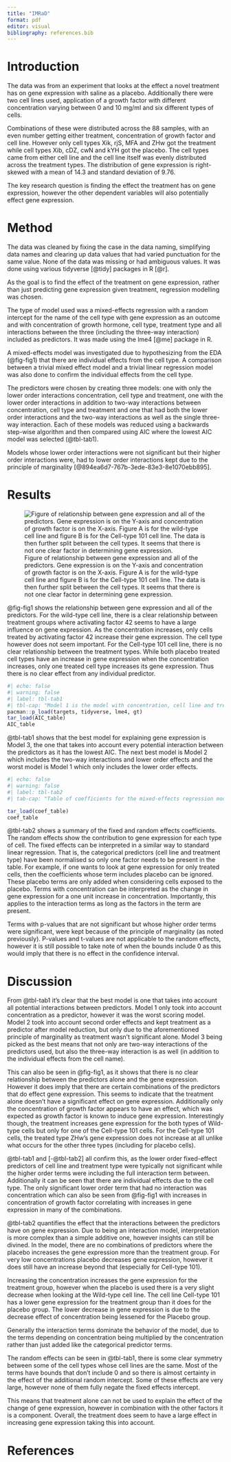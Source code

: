 ```yaml
---
title: "IMRaD"
format: pdf
editor: visual
bibliography: references.bib
---
```


# Introduction

The data was from an experiment that looks at the effect a novel treatment has on gene expression with saline as a placebo. Additionally there were two cell lines used, application of a growth factor with different concentration varying between 0 and 10 mg/ml and six different types of cells.

Combinations of these were distributed across the 88 samples, with an even number getting either treatment, concentration of growth factor and cell line. However only cell types Xik, rjS, MFA and ZHw got the treatment while cell types Xib, cDZ, cwN and kYH got the placebo. The cell types came from either cell line and the cell line itself was evenly distributed across the treatment types. The distribution of gene expression is right-skewed with a mean of 14.3 and standard deviation of 9.76.

The key research question is finding the effect the treatment has on gene expression, however the other dependent variables will also potentially effect gene expression.

# Method

The data was cleaned by fixing the case in the data naming, simplifying data names and clearing up data values that had varied punctuation for the same value. None of the data was missing or had ambiguous values. It was done using various tidyverse [@tidy] packages in R [@r].

As the goal is to find the effect of the treatment on gene expression, rather than just predicting gene expression given treatment, regression modelling was chosen.

The type of model used was a mixed-effects regression with a random intercept for the name of the cell type with gene expression as an outcome and with concentration of growth hormone, cell type, treatment type and all interactions between the three (including the three-way interaction) included as predictors. It was made using the lme4 [@me] package in R.

A mixed-effects model was investigated due to hypothesizing from the EDA (@fig-fig1) that there are individual effects from the cell type. A comparison between a trivial mixed effect model and a trivial linear regression model was also done to confirm the individual effects from the cell type.

The predictors were chosen by creating three models: one with only the lower order interactions concentration, cell type and treatment, one with the lower order interactions in addition to two-way interactions between concentration, cell type and treatment and one that had both the lower order interactions and the two-way interactions as well as the single three-way interaction. Each of these models was reduced using a backwards step-wise algorithm and then compared using AIC where the lowest AIC model was selected (@tbl-tab1).

Models whose lower order interactions were not significant but their higher order interactions were, had to lower order interactions kept due to the principle of marginality [@894ea6d7-767b-3ede-83e3-8e1070ebb895].

# Results

![Figure of relationship between gene expression and all of the predictors. Gene expression is on the Y-axis and concentration of growth factor is on the X-axis. Figure A is for the wild-type cell line and figure B is for the Cell-type 101 cell line. The data is then further split between the cell types. It seems that there is not one clear factor in determining gene expression.](figs/interactionPlot.svg){#fig-fig1}

@fig-fig1 shows the relationship between gene expression and all of the predictors. For the wild-type cell line, there is a clear relationship between treatment groups where activating factor 42 seems to have a large influence on gene expression. As the concentration increases, only cells treated by activating factor 42 increase their gene expression. The cell type however does not seem important. For the Cell-type 101 cell line, there is no clear relationship between the treatment types. While both placebo treated cell types have an increase in gene expression when the concentration increases, only one treated cell type increases its gene expression. Thus there is no clear effect from any individual predictor.

```r
#| echo: false
#| warning: false
#| label: tbl-tab1
#| tbl-cap: "Model 1 is the model with concentration, cell line and treatment type as predictors alone. Model 2 includes, in addition to these, two-way interactions between each of these predictors. Model 3 includes, in addition to those in Model 2, a three-way interaction between the three predictors. A lower df implies a less compelx model. A lower AIC implies a better fit."
pacman::p_load(targets, tidyverse, lme4, gt)
tar_load(AIC_table)
AIC_table

```

@tbl-tab1 shows that the best model for explaining gene expression is Model 3, the one that takes into account every potential interaction between the predictors as it has the lowest AIC. The next best model is Model 2 which includes the two-way interactions and lower order effects and the worst model is Model 1 which only includes the lower order effects.

```r
#| echo: false
#| warning: false
#| label: tbl-tab2
#| tab-cap: "Table of coefficients for the mixed-effects regression model, split between the fixed effects and random effects. Fixed effect coefficients for categorical predictors have been normalised, so only one factor for each is present in the table."

tar_load(coef_table)
coef_table
```

@tbl-tab2 shows a summary of the fixed and random effects coefficients. The random effects show the contribution to gene expression for each type of cell. The fixed effects can be interpreted in a similar way to standard linear regression. That is, the categorical predictors (cell line and treatment type) have been normalised so only one factor needs to be present in the table. For example, if one wants to look at gene expression for only treated cells, then the coefficients whose term includes placebo can be ignored. These placebo terms are only added when considering cells exposed to the placebo. Terms with concentration can be interpreted as the change in gene expression for a one unit increase in concentration. Importantly, this applies to the interaction terms as long as the factors in the term are present.

Terms with p-values that are not significant but whose higher order terms were significant, were kept because of the principle of marginality (as noted previously). P-values and t-values are not applicable to the random effects, however it is still possible to take note of when the bounds include 0 as this would imply that there is no effect in the confidence interval.

# Discussion

From @tbl-tab1 it's clear that the best model is one that takes into account all potential interactions between predictors. Model 1 only took into account concentration as a predictor, however it was the worst scoring model. Model 2 took into account second order effects and kept treatment as a predictor after model reduction, but only due to the aforementioned principle of marginality as treatment wasn't significant alone. Model 3 being picked as the best means that not only are two-way interactions of the predictors used, but also the three-way interaction is as well (in addition to the individual effects from the cell name).

This can also be seen in @fig-fig1, as it shows that there is no clear relationship between the predictors alone and the gene expression. However it does imply that there are certain combinations of the predictors that do effect gene expression. This seems to indicate that the treatment alone doesn't have a significant effect on gene expression. Additionally only the concentration of growth factor appears to have an effect, which was expected as growth factor is known to induce gene expression. Interestingly though, the treatment increases gene expression for the both types of Wild-type cells but only for one of the Cell-type 101 cells. For the Cell-type 101 cells, the treated type ZHw's gene expression does not increase at all unlike what occurs for the other three types (including for placebo cells).

@tbl-tab1 and [-@tbl-tab2] all confirm this, as the lower order fixed-effect predictors of cell line and treatment type were typically not significant while the higher order terms were including the full interaction term between. Additionally it can be seen that there are individual effects due to the cell type. The only significant lower order term that had no interaction was concentration which can also be seen from @fig-fig1 with increases in concentration of growth factor correlating with increases in gene expression in many of the combinations.

@tbl-tab2 quantifies the effect that the interactions between the predictors have on gene expression. Due to being an interaction model, interpretation is more complex than a simple additive one, however insights can still be divined. In the model, there are no combinations of predictors where the placebo increases the gene expression more than the treatment group. For very low concentrations placebo decreases gene expression, however it does still have an increase beyond that (especially for Cell-type 101).

Increasing the concentration increases the gene expression for the treatment group, however when the placebo is used there is a very slight decrease when looking at the Wild-type cell line. The cell line Cell-type 101 has a lower gene expression for the treatment group than it does for the placebo group. The lower decrease in gene expression is due to the decrease effect of concentration being lessened for the Placebo group.

Generally the interaction terms dominate the behavior of the model, due to the terms depending on concentration being multiplied by the concentration rather than just added like the categorical predictor terms.

The random effects can be seen in @tbl-tab1, there is some clear symmetry between some of the cell types whose cell lines are the same. Most of the terms have bounds that don't include 0 and so there is almost certainty in the effect of the additional random intercept. Some of these effects are very large, however none of them fully negate the fixed effects intercept.

This means that treatment alone can not be used to explain the effect of the change of gene expression, however in combination with the other factors it is a component. Overall, the treatment does seem to have a large effect in increasing gene expression taking this into account.

# References

